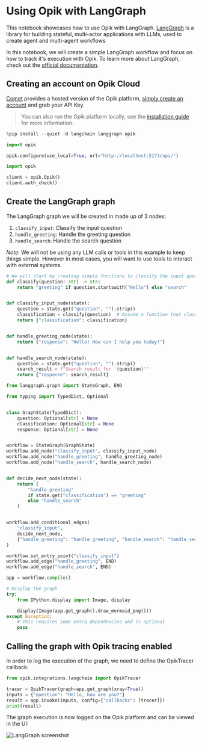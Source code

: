 # Using Opik with LangGraph

This notebook showcases how to use Opik with LangGraph. [LangGraph](https://langchain-ai.github.io/langgraph/) is a library for building stateful, multi-actor applications with LLMs, used to create agent and multi-agent workflows

In this notebook, we will create a simple LangGraph workflow and focus on how to track it's execution with Opik. To learn more about LangGraph, check out the [official documentation](https://langchain-ai.github.io/langgraph/).

## Creating an account on Opik Cloud

[Comet](https://www.comet.com/site?from=llm&utm_source=opik&utm_medium=colab&utm_content=langgraph&utm_campaign=opik) provides a hosted version of the Opik platform, [simply create an account](https://www.comet.com/signup?from=llm&=opik&utm_medium=colab&utm_content=langgraph&utm_campaign=opik) and grab your API Key.

> You can also run the Opik platform locally, see the [installation guide](https://www.comet.com/docs/opik/self-host/overview/?from=llm&utm_source=opik&utm_medium=colab&utm_content=langgraph&utm_campaign=opik) for more information.


```python
%pip install --quiet -U langchain langgraph opik
```


```python
import opik

opik.configure(use_local=True, url="http://localhost:5173/api/")
```


```python
import opik

client = opik.Opik()
client.auth_check()
```

## Create the LangGraph graph

The LangGraph graph we will be created in made up of 3 nodes:

1. `classify_input`: Classify the input question
2. `handle_greeting`: Handle the greeting question
3. `handle_search`: Handle the search question

*Note*: We will not be using any LLM calls or tools in this example to keep things simple. However in most cases, you will want to use tools to interact with external systems.


```python
# We will start by creating simple functions to classify the input question and handle the greeting and search questions.
def classify(question: str) -> str:
    return "greeting" if question.startswith("Hello") else "search"


def classify_input_node(state):
    question = state.get("question", "").strip()
    classification = classify(question)  # Assume a function that classifies the input
    return {"classification": classification}


def handle_greeting_node(state):
    return {"response": "Hello! How can I help you today?"}


def handle_search_node(state):
    question = state.get("question", "").strip()
    search_result = f"Search result for '{question}'"
    return {"response": search_result}
```


```python
from langgraph.graph import StateGraph, END

from typing import TypedDict, Optional


class GraphState(TypedDict):
    question: Optional[str] = None
    classification: Optional[str] = None
    response: Optional[str] = None


workflow = StateGraph(GraphState)
workflow.add_node("classify_input", classify_input_node)
workflow.add_node("handle_greeting", handle_greeting_node)
workflow.add_node("handle_search", handle_search_node)


def decide_next_node(state):
    return (
        "handle_greeting"
        if state.get("classification") == "greeting"
        else "handle_search"
    )


workflow.add_conditional_edges(
    "classify_input",
    decide_next_node,
    {"handle_greeting": "handle_greeting", "handle_search": "handle_search"},
)

workflow.set_entry_point("classify_input")
workflow.add_edge("handle_greeting", END)
workflow.add_edge("handle_search", END)

app = workflow.compile()

# Display the graph
try:
    from IPython.display import Image, display

    display(Image(app.get_graph().draw_mermaid_png()))
except Exception:
    # This requires some extra dependencies and is optional
    pass
```

## Calling the graph with Opik tracing enabled

In order to log the execution of the graph, we need to define the OpikTracer callback:


```python
from opik.integrations.langchain import OpikTracer

tracer = OpikTracer(graph=app.get_graph(xray=True))
inputs = {"question": "Hello, how are you?"}
result = app.invoke(inputs, config={"callbacks": [tracer]})
print(result)
```

The graph execution is now logged on the Opik platform and can be viewed in the UI:

![LangGraph screenshot](https://raw.githubusercontent.com/comet-ml/opik/main/apps/opik-documentation/documentation/fern/img/cookbook/langgraph_cookbook.png)


